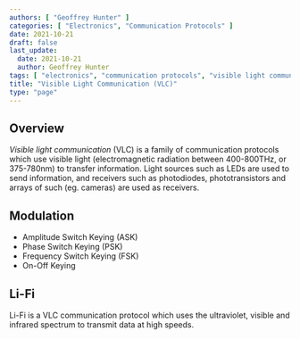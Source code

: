 ```yaml
---
authors: [ "Geoffrey Hunter" ]
categories: [ "Electronics", "Communication Protocols" ]
date: 2021-10-21
draft: false
last_update:
  date: 2021-10-21
  author: Geoffrey Hunter
tags: [ "electronics", "communication protocols", "visible light communication", "VLC" ]
title: "Visible Light Communication (VLC)"
type: "page"
---
```


<WarningIsNotes />

## Overview

_Visible light communication_ (VLC) is a family of communication protocols which use visible light (electromagnetic radiation between 400-800THz, or 375-780nm) to transfer information. Light sources such as LEDs are used to send information, and receivers such as photodiodes, phototransistors and arrays of such (eg. cameras) are used as receivers.

## Modulation

* Amplitude Switch Keying (ASK)
* Phase Switch Keying (PSK)
* Frequency Switch Keying (FSK)
* On-Off Keying

## Li-Fi

Li-Fi is a VLC communication protocol which uses the ultraviolet, visible and infrared spectrum to transmit data at high speeds.
